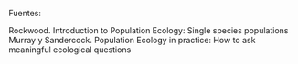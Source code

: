 Fuentes:

Rockwood. Introduction to Population Ecology:  Single species populations
Murray y Sandercock. Population Ecology in practice: How to ask meaningful ecological questions